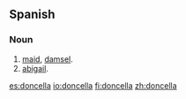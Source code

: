 ==Spanish==

===Noun===
{{es-noun|f}}

# [[maid]], [[damsel]].
# [[abigail]].

[[es:doncella]]
[[io:doncella]]
[[fi:doncella]]
[[zh:doncella]]